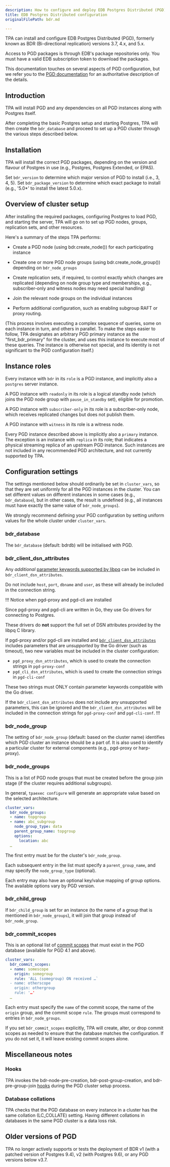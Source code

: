 ```yaml
---
description: How to configure and deploy EDB Postgres Distributed (PGD) with TPA.
title: EDB Postgres Distributed configuration
originalFilePath: bdr.md

---
```


TPA can install and configure EDB Postgres Distributed (PGD),
formerly known as BDR (Bi-directional replication) versions 3.7, 4.x,
and 5.x.

Access to PGD packages is through EDB's package repositories only.
You must have a valid EDB subscription token to download the packages.

This documentation touches on several aspects of PGD configuration, but
we refer you to the [PGD
documentation](https://enterprisedb.com/docs/pgd/latest/) for an
authoritative description of the details.

## Introduction

TPA will install PGD and any dependencies on all PGD instances along
with Postgres itself.

After completing the basic Postgres setup and starting Postgres, TPA
will then create the `bdr_database` and proceed to set up a PGD cluster
through the various steps described below.

## Installation

TPA will install the correct PGD packages, depending on the version
and flavour of Postgres in use (e.g., Postgres, Postgres Extended, or
EPAS).

Set `bdr_version` to determine which major version of PGD to install
(i.e., 3, 4, 5). Set `bdr_package_version` to determine which exact
package to install (e.g., '5.0\*' to install the latest 5.0.x).

## Overview of cluster setup

After installing the required packages, configuring Postgres to load
PGD, and starting the server, TPA will go on to set up PGD nodes,
groups, replication sets, and other resources.

Here's a summary of the steps TPA performs:

-   Create a PGD node (using bdr.create_node()) for each participating
    instance

-   Create one or more PGD node groups (using bdr.create_node_group())
    depending on `bdr_node_groups`

-   Create replication sets, if required, to control exactly which changes
    are replicated (depending on node group type and memberships, e.g.,
    subscriber-only and witness nodes may need special handling)

-   Join the relevant node groups on the individual instances

-   Perform additional configuration, such as enabling subgroup RAFT or
    proxy routing.

(This process involves executing a complex sequence of queries, some on
each instance in turn, and others in parallel. To make the steps easier
to follow, TPA designates an arbitrary PGD primary instance as the
"first_bdr_primary" for the cluster, and uses this instance to execute
most of these queries. The instance is otherwise not special, and its
identity is not significant to the PGD configuration itself.)

## Instance roles

Every instance with `bdr` in its `role` is a PGD instance, and
implicitly also a `postgres` server instance.

A PGD instance with `readonly` in its role is a logical standby node
(which joins the PGD node group with `pause_in_standby` set), eligible
for promotion.

A PGD instance with `subscriber-only` in its role is a subscriber-only
node, which receives replicated changes but does not publish them.

A PGD instance with `witness` in its role is a witness node.

Every PGD instance described above is implicitly also a `primary`
instance. The exception is an instance with `replica` in its role; that
indicates a physical streaming replica of an upstream PGD instance. Such
instances are not included in any recommended PGD architecture, and not
currently supported by TPA.

## Configuration settings

The settings mentioned below should ordinarily be set in `cluster_vars`,
so that they are set uniformly for all the PGD instances in the cluster.
You can set different values on different instances in some cases (e.g.,
`bdr_database`), but in other cases, the result is undefined (e.g., all
instances must have exactly the same value of `bdr_node_groups`).

We strongly recommend defining your PGD configuration by setting uniform
values for the whole cluster under `cluster_vars`.

### bdr_database

The `bdr_database` (default: bdrdb) will be initialised with PGD.

### bdr_client_dsn_attributes

Any *additional* [parameter keywords supported by libpq](https://www.postgresql.org/docs/current/libpq-connect.html#LIBPQ-PARAMKEYWORDS) 
can be included in `bdr_client_dsn_attributes`.

Do not include `host`, `port`, `dbname` and `user`, as these will already be included in the connection string. 

!!! Notice when pgd-proxy and pgd-cli are installed

Since pgd-proxy and pgd-cli are written in Go, they use Go drivers for connecting to Postgres. 

These drivers do **not** support the full set of DSN attributes provided by the libpq C library. 

If pgd-proxy and/or pgd-cli are installed and [`bdr_client_dsn_attributes`](bdr/#bdr_client_dsn_attributes) includes parameters that are *unsupported* by the Go driver (such as timeout), two new variables must be included in the cluster configuration:

-   `pgd_proxy_dsn_attributes`, which is used to create the connection strings in `pgd-proxy-conf`
-   `pgd_cli_dsn_attributes`, which is used to create the connection strings in `pgd-cli-conf`

These two strings must ONLY contain parameter keywords compatible with the Go driver.

If the `bdr_client_dsn_attributes` does not include any unsupported parameters, this can be ignored and the `bdr_client_dsn_attributes` will be included in the connection strings for `pgd-proxy-conf` and `pgd-cli-conf`.
!!!

### bdr_node_group

The setting of `bdr_node_group` (default: based on the cluster name)
identifies which PGD cluster an instance should be a part of. It is also
used to identify a particular cluster for external components (e.g.,
pgd-proxy or harp-proxy).

### bdr_node_groups

This is a list of PGD node groups that must be created before the group
join stage (if the cluster requires additional subgroups).

In general, `tpaexec configure` will generate an appropriate value based
on the selected architecture.

```yaml
cluster_vars:
  bdr_node_groups:
  - name: topgroup
  - name: abc_subgroup
    node_group_type: data
    parent_group_name: topgroup
    options:
      location: abc
  …
```

The first entry must be for the cluster's `bdr_node_group`.

Each subsequent entry in the list must specify a `parent_group_name`,
and may specify the `node_group_type` (optional).

Each entry may also have an optional key/value mapping of group options.
The available options vary by PGD version.

### bdr_child_group

If `bdr_child_group` is set for an instance (to the name of a group that
is mentioned in `bdr_node_groups`), it will join that group instead of
`bdr_node_group`.

### bdr_commit_scopes

This is an optional list of
[commit scopes](https://www.enterprisedb.com/docs/pgd/latest/reference/commit-scopes/)
that must exist in the PGD database (available for PGD 4.1 and above).

```yaml
cluster_vars:
  bdr_commit_scopes:
  - name: somescope
    origin: somegroup
    rule: 'ALL (somegroup) ON received …`
  - name: otherscope
    origin: othergroup
    rule: '…'
  …
```

Each entry must specify the `name` of the commit scope, the name of the
`origin` group, and the commit scope `rule`. The groups must correspond
to entries in `bdr_node_groups`.

If you set `bdr_commit_scopes` explicitly, TPA will create, alter, or
drop commit scopes as needed to ensure that the database matches the
configuration. If you do not set it, it will leave existing commit
scopes alone.

## Miscellaneous notes

### Hooks

TPA invokes the bdr-node-pre-creation, bdr-post-group-creation, and
bdr-pre-group-join [hooks](../tpaexec-hooks/) during the PGD cluster
setup process.

### Database collations

TPA checks that the PGD database on every instance in a cluster has
the same collation (LC_COLLATE) setting. Having different collations in
databases in the same PGD cluster is a data loss risk.

## Older versions of PGD

TPA no longer actively supports or tests the deployment of BDR v1
(with a patched version of Postgres 9.4), v2 (with Postgres 9.6), or
any PGD versions below v3.7.
